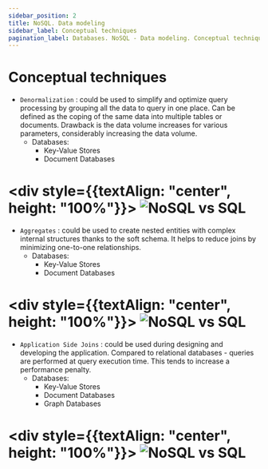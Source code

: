 ```yaml
---
sidebar_position: 2
title: NoSQL. Data modeling
sidebar_label: Conceptual techniques
pagination_label: Databases. NoSQL - Data modeling. Conceptual techniques
---
```


# Conceptual techniques

- ```Denormalization``` :
could be used to simplify and optimize query processing by grouping all the data to query in one place.
Can be defined as the coping of the same data into multiple tables or documents.
Drawback is the data volume increases for various parameters, considerably increasing the data volume.
  - Databases:
    - Key-Value Stores
    - Document Databases

# <div style={{textAlign: "center", height: "100%"}}> ![NoSQL vs SQL](../img/denormalization.png) </div>

- ```Aggregates``` :
could be used to create nested entities with complex internal structures thanks to the soft schema.
It helps to reduce joins by minimizing one-to-one relationships.
  - Databases:
    - Key-Value Stores
    - Document Databases

# <div style={{textAlign: "center", height: "100%"}}> ![NoSQL vs SQL](../img/aggregation.png) </div>

- ```Application Side Joins``` :
could be used during designing and developing the application.
Compared to relational databases - queries are performed at query execution time.
This tends to increase a performance penalty.
  - Databases:
    - Key-Value Stores
    - Document Databases
    - Graph Databases

# <div style={{textAlign: "center", height: "100%"}}> ![NoSQL vs SQL](../img/app-side-join.png) </div>
